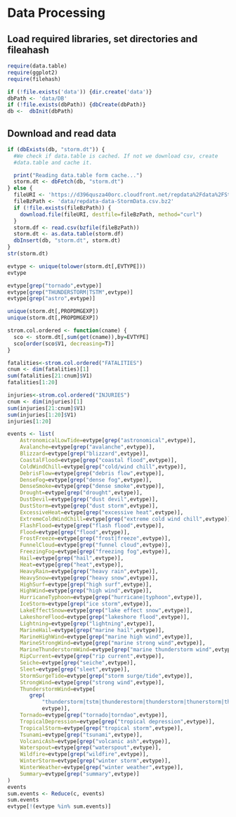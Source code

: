 

# Data Processing #

## Load required libraries, set directories and fileahash ##

```r
require(data.table)
require(ggplot2)
require(filehash)

if (!file.exists('data')) {dir.create('data')}
dbPath <- 'data/DB'
if (!file.exists(dbPath)) {dbCreate(dbPath)}
db <-  dbInit(dbPath)
```

## Download and read data ##


```r
if (dbExists(db, "storm.dt")) {
  #We check if data.table is cached. If not we download csv, create
  #data.table and cache it.

  print("Reading data.table form cache...")
  storm.dt <- dbFetch(db, "storm.dt")
} else {
  fileURI <- 'https://d396qusza40orc.cloudfront.net/repdata%2Fdata%2FStormData.csv.bz2'
  fileBzPath <- 'data/repdata-data-StormData.csv.bz2'
  if (!file.exists(fileBzPath)) {
    download.file(fileURI, destfile=fileBzPath, method="curl")
  }
  storm.df <- read.csv(bzfile(fileBzPath))
  storm.dt <- as.data.table(storm.df)
  dbInsert(db, "storm.dt", storm.dt)
}
str(storm.dt)

evtype <- unique(tolower(storm.dt[,EVTYPE]))
evtype

evtype[grep("tornado",evtype)]
evtype[grep("THUNDERSTORM|TSTM",evtype)]
evtype[grep("astro",evtype)]

unique(storm.dt[,PROPDMGEXP])
unique(storm.dt[,PROPDMGEXP])
```


```r

strom.col.ordered <- function(cname) {
  sco <- storm.dt[,sum(get(cname)),by=EVTYPE]
  sco[order(sco$V1, decreasing=T)]
}

fatalities<-strom.col.ordered("FATALITIES")
cnum <- dim(fatalities)[1]
sum(fatalities[21:cnum]$V1)
fatalities[1:20]

injuries<-strom.col.ordered("INJURIES")
cnum <- dim(injuries)[1]
sum(injuries[21:cnum]$V1)
sum(injuries[1:20]$V1)
injuries[1:20]


```




```r



events <- list(
    AstronomicalLowTide=evtype[grep("astronomical",evtype)],
    Avalanche=evtype[grep("avalanche",evtype)],
    Blizzard=evtype[grep("blizzard",evtype)],
    CoastalFlood=evtype[grep("coastal flood",evtype)],
    ColdWindChill=evtype[grep("cold/wind chill",evtype)],
    DebrisFlow=evtype[grep("debris flow",evtype)],
    DenseFog=evtype[grep("dense fog",evtype)],
    DenseSmoke=evtype[grep("dense smoke",evtype)],
    Drought=evtype[grep("drought",evtype)],
    DustDevil=evtype[grep("dust devil",evtype)],
    DustStorm=evtype[grep("dust storm",evtype)],
    ExcessiveHeat=evtype[grep("excessive heat",evtype)],
    ExtremeColdWindChill=evtype[grep("extreme cold wind chill",evtype)],
    FlashFlood=evtype[grep("flash flood",evtype)],
    Flood=evtype[grep("flood",evtype)],
    FrostFreeze=evtype[grep("frost|freeze",evtype)],
    FunnelCloud=evtype[grep("funnel cloud",evtype)],
    FreezingFog=evtype[grep("freezing fog",evtype)],
    Hail=evtype[grep("hail",evtype)],
    Heat=evtype[grep("heat",evtype)],
    HeavyRain=evtype[grep("heavy rain",evtype)],
    HeavySnow=evtype[grep("heavy snow",evtype)],
    HighSurf=evtype[grep("high surf",evtype)],
    HighWind=evtype[grep("high wind",evtype)],
    HurricaneTyphoon=evtype[grep("hurricane|typhoon",evtype)],
    IceStorm=evtype[grep("ice storm",evtype)],
    LakeEffectSnow=evtype[grep("lake effect snow",evtype)],
    LakeshoreFlood=evtype[grep("lakeshore flood",evtype)],
    Lightning=evtype[grep("lightning",evtype)],
    MarineHail=evtype[grep("marine hail",evtype)],
    MarineHighWind=evtype[grep("marine high wind",evtype)],
    MarineStrongWind=evtype[grep("marine strong wind",evtype)],
    MarineThunderstormWind=evtype[grep("marine thunderstorm wind",evtype)],
    RipCurrent=evtype[grep("rip current",evtype)],
    Seiche=evtype[grep("seiche",evtype)],
    Sleet=evtype[grep("sleet",evtype)],
    StormSurgeTide=evtype[grep("storm surge/tide",evtype)],
    StrongWind=evtype[grep("strong wind",evtype)],
    ThunderstormWind=evtype[
       grep(
           "thunderstorm|tstm|thunderestorm|thunderstorm|thunerstorm|thuderstorm",
           evtype)],
    Tornado=evtype[grep("tornado|torndao",evtype)],
    TropicalDepression=evtype[grep("tropical depression",evtype)],
    TropicalStorm=evtype[grep("tropical storm",evtype)],
    Tsunami=evtype[grep("tsunami",evtype)],
    VolcanicAsh=evtype[grep("volcanic ash",evtype)],
    Waterspout=evtype[grep("waterspout",evtype)],
    Wildfire=evtype[grep("wildfire",evtype)],
    WinterStorm=evtype[grep("winter storm",evtype)],
    WinterWeather=evtype[grep("winter weather",evtype)],
    Summary=evtype[grep("summary",evtype)]
)
events
sum.events <- Reduce(c, events)
sum.events
evtype[!(evtype %in% sum.events)]
```
